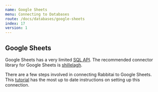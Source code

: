 ```yaml
---
name: Google Sheets
menu: Connecting to Databases
route: /docs/databases/google-sheets
index: 17
version: 1
---
```


## Google Sheets

Google Sheets has a very limited
[SQL API](https://developers.google.com/chart/interactive/docs/querylanguage). The recommended
connector library for Google Sheets is [shillelagh](https://github.com/betodealmeida/shillelagh).

There are a few steps involved in connecting Rabbitai to Google Sheets. This
[tutorial](https://preset.io/blog/2020-06-01-connect-rabbitai-google-sheets/) has the most up to date
instructions on setting up this connection.
